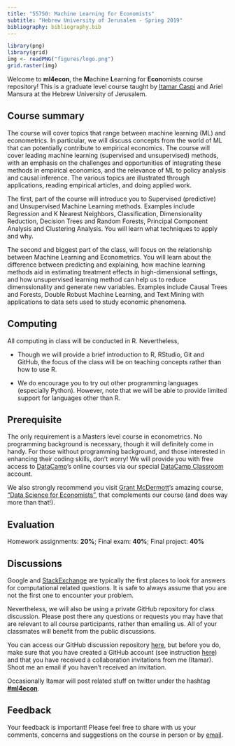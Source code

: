```yaml
---
title: "55750: Machine Learning for Economists"
subtitle: "Hebrew University of Jerusalem - Spring 2019"
bibliography: bibliography.bib
---
```


  
```r
library(png)
library(grid)
img <- readPNG("figures/logo.png")
grid.raster(img)
```

Welcome to __ml4econ__, the **M**achine **L**earning for **Econ**omists course repository! This is a graduate level course taught by [Itamar Caspi](https://itamarcaspi.rbind.io) and Ariel Mansura at the Hebrew University of Jerusalem.


## Course summary

The course will cover topics that range between machine learning (ML) and econometrics. In particular, we will discuss concepts from the world of ML that can potentially contribute to empirical economics. The course will cover leading machine learning (supervised and unsupervised) methods, with an emphasis on the challenges and opportunities of integrating these methods in empirical economics, and the relevance of ML to policy analysis and causal inference. The various topics are illustrated through applications, reading empirical articles, and doing applied work.

The first, part of the course will introduce you to Supervised (predictive) and Unsupervised Machine Learning methods. Examples include Regression and K Nearest Neighbors, Classification, Dimensionality Reduction, Decision Trees and Random Forests, Principal Component Analysis and Clustering Analysis. You will learn what techniques to apply and why.

The second and biggest part of the class, will focus on the relationship between Machine Learning and Econometrics. You will learn about the difference between predicting and explaining, how machine learning methods aid in estimating treatment effects in high-dimensional settings, and how unsupervised learning method can help us to reduce dimenssionality and generate new variables. Examples include Causal Trees and Forests, Double Robust Machine Learning, and Text Mining with applications to data sets used to study economic phenomena.

## Computing

All computing in class will be conducted in R. Nevertheless,

* Though we will provide a brief introduction to R, RStudio, Git and GitHub, the focus of the class will be on teaching concepts rather than how to use R.  

* We do encourage you to try out other programming languages (especially Python). However, note that we will be able to provide limited support for languages other than R.  

## Prerequisite

The only requirement is a Masters level course in econometrics. No programming background is necessary, though it will definitely come in handy. For those without programming background, and those interested in enhancing their coding skills, don't worry! We will provide you with free access to [DataCamp](https://www.datacamp.com/)'s online courses via our special [DataCamp Classroom](https://huji-ml4econ.github.io/course-spring2019/datacamp.html) account.

We also strongly recommend  you visit [Grant McDermott](http://grantmcdermott.com/)'s amazing course, ["Data Science for Economists"](https://github.com/uo-ec607), that complements our course (and does way more than that!).


## Evaluation

Homework assignments: **20%**; Final exam: **40%**; Final project: **40%**


## Discussions

Google and [StackExchange](https://stackexchange.com/) are typically the first places to look for answers for computational related questions. It is safe to always assume that you are not the first one to encounter your problem.

Nevertheless, we will also be using a private GitHub repository for class discussion. Please post there any questions or requests you may have that are relevant to all course participants, rather than emailing us. All of your classmates will benefit from the public discussions.

You can access our GitHub discussion repository [here](https://github.com/huji-ml4econ/discussion-spring2019), but before you do, make sure that you have created a GitHub account (see instruction [here](https://huji-ml4econ.github.io/course-spring2019/git.html)) and that you have received a collaboration invitations from me (Itamar). Shoot me an email if you haven't received an invitation.

Occasionally Itamar will post related stuff on twitter under the hashtag [__#ml4econ__](https://twitter.com/search?f=tweets&q=%23ml4econ&src=typd).


## Feedback

Your feedback is important! Please feel free to share with us
your comments, concerns and suggestions on the course in
person or by [email](https://huji-ml4econ.github.io/course-spring2019/people.html).
